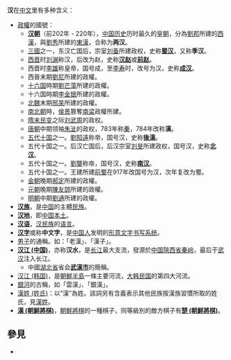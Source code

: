 {{Wiktionary|漢}}
'''汉'''在[[中文|中文]]里有多种含义：
*[[政權|政權]]的國號：
**'''[[汉朝|汉朝]]'''（前202年 - 220年），[[中国历史|中国历史]]历时最久的[[中国皇帝|皇]][[皇朝|朝]]，分為[[劉邦|劉邦]]所建的[[西漢|西漢]]，與[[劉秀|劉秀]]所建的[[東漢|東漢]]，合称为'''两汉'''。
**[[三國|三國]]之一，东汉亡国后，宗室[[刘备|刘备]]所建政权，史称'''[[蜀汉|蜀汉]]'''，又称'''季汉'''。
**[[西晋|西晋]]时[[刘渊|刘渊]]称汉，后改为赵，史称'''[[汉赵|汉赵]]'''或'''[[前赵|前赵]]'''。
**西晋时[[李雄_(十六国)|李雄]]称皇帝，国号成，至[[李寿|李寿]]时，改号为汉，史称'''[[成汉|成汉]]'''。
**西晉末期[[丘沈|劉尼]]所建的政權。
**[[十六国|十六国]]時期[[劉芒蕩|劉芒蕩]]所建的政權。
**十六国時期[[李金银|李金银]]所建的政權。
**[[北魏|北魏]]末期[[邢杲|邢杲]]所建的政權。
**[[南北朝|南北朝]]時，[[侯景|侯景]]篡奪[[南梁|南梁]]政權所建。
**[[隋末民变|隋末民变]]之际[[刘武周|刘武周]]的政权。
**[[唐朝|唐朝]]中期领袖[[朱泚|朱泚]]的政权，783年称[[秦|秦]]，784年改称'''漢'''。
**[[五代十国|五代十国]]之一。[[劉知遠|劉知遠]]称帝，国号汉，史称'''[[後漢|後漢]]'''。
**五代十国之一。后汉亡国后，后汉宗室[[刘旻|刘旻]]所建政权，国号汉，史称'''[[北汉|北汉]]'''。
**五代十国之一。[[劉龑|劉龑]]称帝，国号汉，史称'''[[南汉|南汉]]'''。
**五代十国之一。王建所建[[前蜀|前蜀]]在917年改国号为汉，次年复改为蜀。
**[[金朝|金朝]]晚期[[郝定|郝定]]所建的政權。
**[[元朝|元朝]]晚期[[陳友諒|陳友諒]]所建的政權。
**[[明朝|明朝]]中期[[劉通|劉通]]所建的政權。
*'''[[汉族|汉族]]'''，是[[中国|中国]]的主體[[民族|民族]]。
*'''[[汉地|汉地]]'''，即[[中国本土|中国本土]]。
*'''[[汉语|汉语]]'''，[[汉民族|汉民族]]的[[语言|语言]]。
*'''[[汉字|汉字]]'''或称'''中文字'''，是[[中国人|中国人]]发明的[[形意文字|形意文字]][[书写系统|书写系统]]。
*[[男子|男子]]的通稱。如：「老漢」、「漢子」。
*'''[[汉江_(中国)|汉江 (中国)]]'''，亦称'''汉水'''，是[[长江|长江]]最大支流，發源於[[中国|中国]][[陝西省|陝西省]][[秦岭|秦岭]]，最后于[[武汉|武汉]]注入长江。
**中國[[湖北省|湖北省]]省会'''[[武漢市|武漢市]]'''的簡稱。
*[[汉江_(韩国)|汉江 (韩国)]]，是[[朝鮮半島|朝鮮半島]]一條主要河流，[[大韩民国|大韩民国]]的第四大河流。
*[[銀河|銀河]]的古稱，如「雲漢」、「銀漢」。
*[[漢姓_(姓氏)|漢姓 (姓氏)]]：以“漢”為姓。該詞另有含義表示其他民族按漢族習慣所取的姓氏，見[[漢姓|漢姓]]。
* '''[[漢_(朝鮮將棋)|漢 (朝鮮將棋)]]'''，[[朝鮮將棋|朝鮮將棋]]的一種棋子，同等級別的敵方棋子有'''[[楚_(朝鮮將棋)|楚 (朝鮮將棋)]]'''。

== 參見 ==
* {{Lookfrom}}

{{disambig|H|Cat=一字消歧义}}
